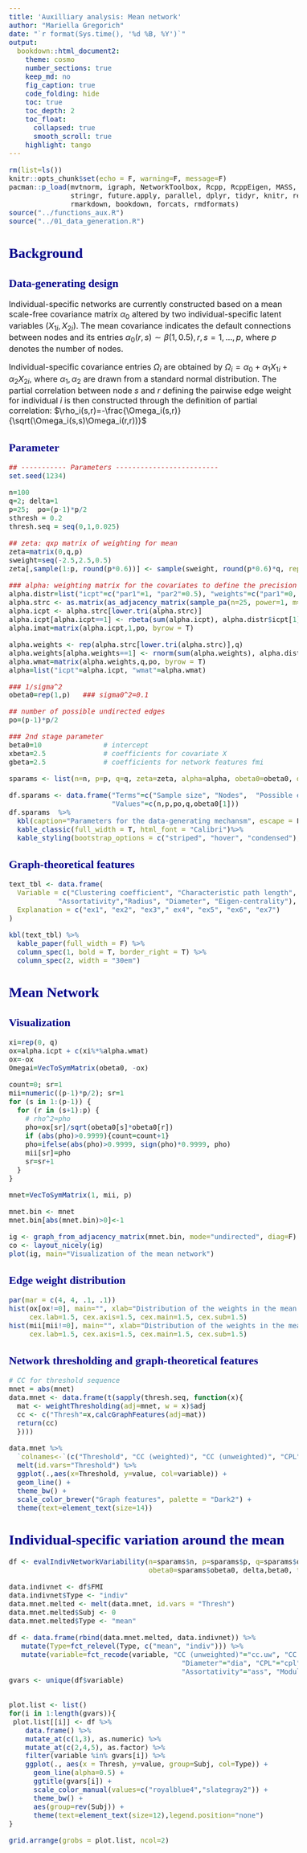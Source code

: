 ```yaml
---
title: 'Auxilliary analysis: Mean network'
author: "Mariella Gregorich"
date: "`r format(Sys.time(), '%d %B, %Y')`"
output: 
  bookdown::html_document2:
    theme: cosmo
    number_sections: true
    keep_md: no
    fig_caption: true
    code_folding: hide
    toc: true
    toc_depth: 2
    toc_float: 
      collapsed: true
      smooth_scroll: true
    highlight: tango
---
```


<style type="text/css">
h1 { /* Header 1 */
  font-size: 28px;
  color: DarkBlue;
  font-family: bold;
}
h2 { /* Header 2 */
  font-size: 22px;
  color: DarkBlue;
  font-family: bold;
}
h3 { /* Header 3 */
  font-size: 18px;
}
h1.title {
  font-size: 38px;  text-align: center;
    font-family: bold;
}
h3.subtitle { 
    font-size: 24px;
  color: Black;
  text-align: center;
}
h4.author { 
    font-size: 18px;
  color: Black;
  text-align: center;
}
h4.date {
  font-size: 18px;
  color: Black;
  text-align: center;
}

body{
  font-size: 12pt;
}
</style>

```r
rm(list=ls())
knitr::opts_chunk$set(echo = F, warning=F, message=F)
pacman::p_load(mvtnorm, igraph, NetworkToolbox, Rcpp, RcppEigen, MASS, lqmm, ggplot2, gridExtra,
               stringr, future.apply, parallel, dplyr, tidyr, knitr, reshape2,kableExtra,
               rmarkdown, bookdown, forcats, rmdformats)
source("../functions_aux.R")
source("../01_data_generation.R")

```

# Background

## Data-generating design
Individual-specific networks are currently constructed based on a mean scale-free covariance matrix $\alpha_0$ altered by two individual-specific latent variables $(X_{1i},X_{2i})$. The mean covariance indicates the default connections between nodes and its entries $\alpha_0(r,s)\sim \beta(1,0.5) , r,s=1,...,p$, where $p$ denotes the number of nodes.

Individual-specific covariance entries $\Omega_i$ are obtained by
$\Omega_i = \alpha_0 + \alpha_1X_{1i} + \alpha_2X_{2i}$, where $\alpha_1, \alpha_2$ are drawn from a standard normal distribution.
The partial correlation between node $s$ and $r$ defining the pairwise edge weight for individual $i$ is then constructed through the definition of partial correlation:
$\rho_i(s,r)=-\frac{\Omega_i(s,r)}{\sqrt(\Omega_i(s,s)\Omega_i(r,r))}$

## Parameter
```r
## ----------- Parameters -------------------------
set.seed(1234)

n=100
q=2; delta=1                                                                    # q: number of covariates; delta: variance of covariate xi; qstar: number of latent processes
p=25;  po=(p-1)*p/2                                                             # p: number of biomarker nodes;  po: number of undirected edges
sthresh = 0.2                                                                   # Sparsification threshold for data gen
thresh.seq = seq(0,1,0.025)                                                     # Sparsification sequence for data ana

## zeta: qxp matrix of weighting for mean 
zeta=matrix(0,q,p)
sweight=seq(-2.5,2.5,0.5)
zeta[,sample(1:p, round(p*0.6))] <- sample(sweight, round(p*0.6)*q, replace = T)

### alpha: weighting matrix for the covariates to define the precision matrix
alpha.distr=list("icpt"=c("par1"=1, "par2"=0.5), "weights"=c("par1"=0, "par2"=1)) 
alpha.strc <- as.matrix(as_adjacency_matrix(sample_pa(n=25, power=1, m=2)))
alpha.icpt <- alpha.strc[lower.tri(alpha.strc)]
alpha.icpt[alpha.icpt==1] <- rbeta(sum(alpha.icpt), alpha.distr$icpt[1], alpha.distr$icpt[2])
alpha.imat=matrix(alpha.icpt,1,po, byrow = T)

alpha.weights <- rep(alpha.strc[lower.tri(alpha.strc)],q)
alpha.weights[alpha.weights==1] <- rnorm(sum(alpha.weights), alpha.distr$weights[1], alpha.distr$weights[2])                              
alpha.wmat=matrix(alpha.weights,q,po, byrow = T)
alpha=list("icpt"=alpha.icpt, "wmat"=alpha.wmat)

### 1/sigma^2
obeta0=rep(1,p)   ### sigma0^2=0.1

## number of possible undirected edges
po=(p-1)*p/2

### 2nd stage parameter
beta0=10               # intercept
xbeta=2.5              # coefficients for covariate X
gbeta=2.5              # coefficients for network features fmi

sparams <- list(n=n, p=p, q=q, zeta=zeta, alpha=alpha, obeta0=obeta0, delta=delta, beta0=beta0, xbeta=xbeta, gbeta=gbeta, thresh=sthresh)

df.sparams <- data.frame("Terms"=c("Sample size", "Nodes",  "Possible edges","Latent processes","Diagonal entries of covariance"),
                         "Values"=c(n,p,po,q,obeta0[1]))
df.sparams  %>%
  kbl(caption="Parameters for the data-generating mechansm", escape = F) %>%
  kable_classic(full_width = T, html_font = "Calibri")%>%
  kable_styling(bootstrap_options = c("striped", "hover", "condensed"), full_width = T, position = "left",fixed_thead = T)
```


## Graph-theoretical features

```r
text_tbl <- data.frame(
  Variable = c("Clustering coefficient", "Characteristic path length", "Modularity", 
            "Assortativity","Radius", "Diameter", "Eigen-centrality"),
  Explanation = c("ex1", "ex2", "ex3"," ex4", "ex5", "ex6", "ex7")
)

kbl(text_tbl) %>%
  kable_paper(full_width = F) %>%
  column_spec(1, bold = T, border_right = T) %>%
  column_spec(2, width = "30em")
```



# Mean Network

## Visualization
```r
xi=rep(0, q)
ox=alpha.icpt + c(xi%*%alpha.wmat)
ox=-ox
Omegai=VecToSymMatrix(obeta0, -ox)

count=0; sr=1
mii=numeric((p-1)*p/2); sr=1
for (s in 1:(p-1)) {
  for (r in (s+1):p) {
    # rho^2=pho
    pho=ox[sr]/sqrt(obeta0[s]*obeta0[r])
    if (abs(pho)>0.9999){count=count+1}
    pho=ifelse(abs(pho)>0.9999, sign(pho)*0.9999, pho)
    mii[sr]=pho
    sr=sr+1
  }
}

mnet=VecToSymMatrix(1, mii, p)

mnet.bin <- mnet
mnet.bin[abs(mnet.bin)>0]<-1

ig <- graph_from_adjacency_matrix(mnet.bin, mode="undirected", diag=F)
co <- layout_nicely(ig)
plot(ig, main="Visualization of the mean network")
```

## Edge weight distribution

```r
par(mar = c(4, 4, .1, .1))
hist(ox[ox!=0], main="", xlab="Distribution of the weights in the mean covariance matrix", breaks=20, 
     cex.lab=1.5, cex.axis=1.5, cex.main=1.5, cex.sub=1.5)
hist(mii[mii!=0], main="", xlab="Distribution of the weights in the mean network", breaks=20,
     cex.lab=1.5, cex.axis=1.5, cex.main=1.5, cex.sub=1.5)
```


## Network thresholding and graph-theoretical features
```r
# CC for threshold sequence
mnet = abs(mnet)
data.mnet <- data.frame(t(sapply(thresh.seq, function(x){
  mat <- weightThresholding(adj=mnet, w = x)$adj
  cc <- c("Thresh"=x,calcGraphFeatures(adj=mat))
  return(cc)
  })))

data.mnet %>%
  `colnames<-`(c("Threshold", "CC (weighted)", "CC (unweighted)", "CPL", "Modularity", "Assortativity", "Diameter", "Radius", "Eigen-Centrality")) %>%
  melt(id.vars="Threshold") %>%
  ggplot(.,aes(x=Threshold, y=value, col=variable)) +
  geom_line() +
  theme_bw() +
  scale_color_brewer("Graph features", palette = "Dark2") +
  theme(text=element_text(size=14))
```


# Individual-specific variation around the mean

```r
df <- evalIndivNetworkVariability(n=sparams$n, p=sparams$p, q=sparams$q, alpha=sparams$alpha, 
                                  obeta0=sparams$obeta0, delta,beta0, tseq=thresh.seq)

data.indivnet <- df$FMI
data.indivnet$Type <- "indiv"
data.mnet.melted <- melt(data.mnet, id.vars = "Thresh")
data.mnet.melted$Subj <- 0
data.mnet.melted$Type <- "mean"

df <- data.frame(rbind(data.mnet.melted, data.indivnet)) %>%
   mutate(Type=fct_relevel(Type, c("mean", "indiv"))) %>%
   mutate(variable=fct_recode(variable, "CC (unweighted)"="cc.uw", "CC (weighted)"="cc.w", "Radius"="rad", 
                                          "Diameter"="dia", "CPL"="cpl", "Eigen-Centrality"="es",
                                          "Assortativity"="ass", "Modularity"="mod"))
gvars <- unique(df$variable)


plot.list <- list()
for(i in 1:length(gvars)){
 plot.list[[i]] <- df %>%
    data.frame() %>%
    mutate_at(c(1,3), as.numeric) %>%
    mutate_at(c(2,4,5), as.factor) %>%
    filter(variable %in% gvars[i]) %>%
    ggplot(., aes(x = Thresh, y=value, group=Subj, col=Type)) +
      geom_line(alpha=0.5) +
      ggtitle(gvars[i]) +
      scale_color_manual(values=c("royalblue4","slategray2")) +
      theme_bw() +
      aes(group=rev(Subj)) +
      theme(text=element_text(size=12),legend.position="none")
}

grid.arrange(grobs = plot.list, ncol=2)

```

